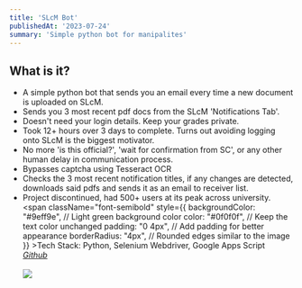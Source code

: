 ```yaml
---
title: 'SLcM Bot'
publishedAt: '2023-07-24'
summary: 'Simple python bot for manipalites'
---
```


## What is it?

- A simple python bot that sends you an email every time a new document is uploaded on SLcM.
- Sends you 3 most recent pdf docs from the SLcM 'Notifications Tab'.
- Doesn't need your login details. Keep your grades private.
- Took 12+ hours over 3 days to complete. Turns out avoiding logging onto SLcM is the biggest motivator.
- No more 'is this official?', 'wait for confirmation from SC', or any other human delay in communication process.
- Bypasses captcha using Tesseract OCR
- Checks the 3 most recent notification titles, if any changes are detected, downloads said pdfs and sends it as an email to receiver list.  
- Project discontinued, had 500+ users at its peak across university.  
<span
          className="font-semibold"
          style={{
            backgroundColor: "#9eff9e", // Light green background color
            color: "#0f0f0f", // Keep the text color unchanged
            padding: "0 4px", // Add padding for better appearance
            borderRadius: "4px", // Rounded edges similar to the image
          }}
        >Tech Stack</span>: Python, Selenium Webdriver, Google Apps Script<br/>
        <i>[Github](https://github.com/udeet27/SLcM-Bot)</i><br/><br/>
<img src = "../../slcm-1.png"> </img>
<br/>